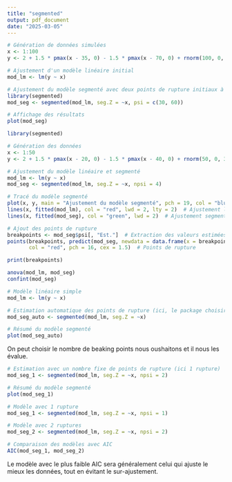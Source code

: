 ```yaml
---
title: "segmented"
output: pdf_document
date: "2025-03-05"
---
```


```r
# Génération de données simulées
x <- 1:100
y <- 2 + 1.5 * pmax(x - 35, 0) - 1.5 * pmax(x - 70, 0) + rnorm(100, 0, 2)

# Ajustement d'un modèle linéaire initial
mod_lm <- lm(y ~ x)

# Ajustement du modèle segmenté avec deux points de rupture initiaux à 30 et 60
library(segmented)
mod_seg <- segmented(mod_lm, seg.Z = ~x, psi = c(30, 60))

# Affichage des résultats
plot(mod_seg)

```


```r
library(segmented)

# Génération des données
x <- 1:50
y <- 2 + 1.5 * pmax(x - 20, 0) - 1.5 * pmax(x - 40, 0) + rnorm(50, 0, 3)

# Ajustement du modèle linéaire et segmenté
mod_lm <- lm(y ~ x)
mod_seg <- segmented(mod_lm, seg.Z = ~x, npsi = 4)

# Tracé du modèle segmenté
plot(x, y, main = "Ajustement du modèle segmenté", pch = 19, col = "blue")
lines(x, fitted(mod_lm), col = "red", lwd = 2, lty = 2)  # Ajustement linéaire simple
lines(x, fitted(mod_seg), col = "green", lwd = 2)  # Ajustement segmenté

# Ajout des points de rupture
breakpoints <- mod_seg$psi[, "Est."]  # Extraction des valeurs estimées
points(breakpoints, predict(mod_seg, newdata = data.frame(x = breakpoints)), 
       col = "red", pch = 16, cex = 1.5)  # Points de rupture

print(breakpoints)
```


```r
anova(mod_lm, mod_seg)
confint(mod_seg)

```

```r

# Modèle linéaire simple
mod_lm <- lm(y ~ x)

# Estimation automatique des points de rupture (ici, le package choisira le nombre de ruptures)
mod_seg_auto <- segmented(mod_lm, seg.Z = ~x)

# Résumé du modèle segmenté
plot(mod_seg_auto)

```


On peut choisir le nombre de beaking points nous oushaitons et il nous les évalue.

```r
# Estimation avec un nombre fixe de points de rupture (ici 1 rupture)
mod_seg_1 <- segmented(mod_lm, seg.Z = ~x, npsi = 2)

# Résumé du modèle segmenté
plot(mod_seg_1)

```

```r
# Modèle avec 1 rupture
mod_seg_1 <- segmented(mod_lm, seg.Z = ~x, npsi = 1)

# Modèle avec 2 ruptures
mod_seg_2 <- segmented(mod_lm, seg.Z = ~x, npsi = 2)

# Comparaison des modèles avec AIC
AIC(mod_seg_1, mod_seg_2)

```
Le modèle avec le plus faible AIC sera généralement celui qui ajuste le mieux les données, tout en évitant le sur-ajustement.

```r

```


```r

```

```r

```

```r

```
